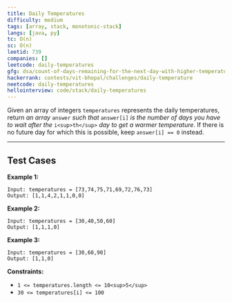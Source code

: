 ```yaml
---
title: Daily Temperatures
difficulty: medium
tags: [array, stack, monotonic-stack]
langs: [java, py]
tc: O(n)
sc: O(n)
leetid: 739
companies: []
leetcode: daily-temperatures
gfg: dsa/count-of-days-remaining-for-the-next-day-with-higher-temperature
hackerrank: contests/vit-bhopal/challenges/daily-temperature
neetcode: daily-temperatures
hellointerview: code/stack/daily-temperatures
---
```

Given an array of integers `temperatures` represents the daily temperatures, return *an array* `answer` *such that* `answer[i]` *is the number of days you have to wait after the* `i<sup>th</sup>` *day to get a warmer temperature*. If there is no future day for which this is possible, keep `answer[i] == 0` instead.

---
## Test Cases
**Example 1:**

```
Input: temperatures = [73,74,75,71,69,72,76,73]
Output: [1,1,4,2,1,1,0,0]
```

**Example 2:**

```
Input: temperatures = [30,40,50,60]
Output: [1,1,1,0]
```

**Example 3:**

```
Input: temperatures = [30,60,90]
Output: [1,1,0]
```

**Constraints:**

* `1 <= temperatures.length <= 10<sup>5</sup>`	
* `30 <= temperatures[i] <= 100`
